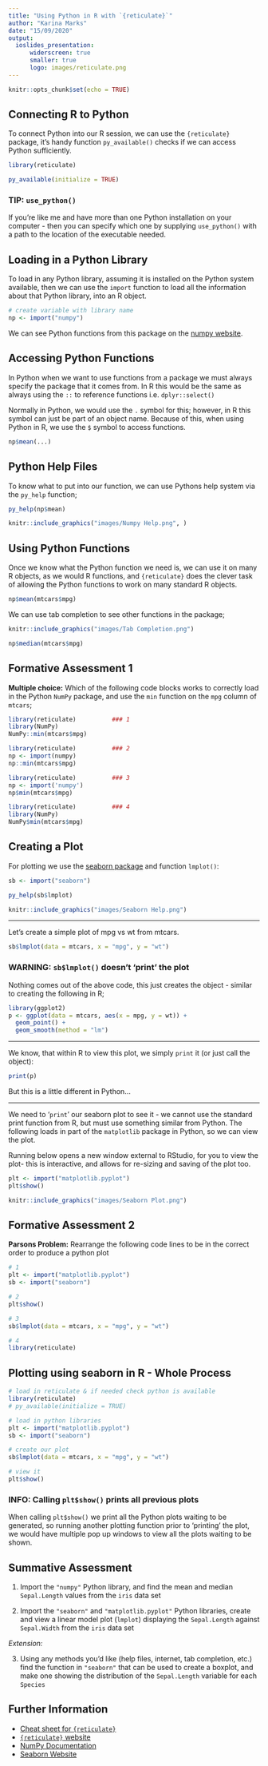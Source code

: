 ```yaml
---
title: "Using Python in R with `{reticulate}`"
author: "Karina Marks"
date: "15/09/2020"
output: 
  ioslides_presentation:
      widerscreen: true
      smaller: true
      logo: images/reticulate.png
---
```


```r
knitr::opts_chunk$set(echo = TRUE)
```


## Connecting R to Python

To connect Python into our R session, we can use the `{reticulate}` package, it's handy function `py_available()` checks if we can access Python sufficiently. 

```r
library(reticulate)

py_available(initialize = TRUE)
```


### TIP: `use_python()`

If you're like me and have more than one Python installation on your computer - then you can specify which one by supplying `use_python()` with a path to the location of the executable needed.


## Loading in a Python Library

To load in any Python library, assuming it is installed on the Python system available, then we can use the `import` function to load all the information about that Python library, into an R object.

```r
# create variable with library name
np <- import("numpy")
```

We can see Python functions from this package on the [numpy website](https://numpy.org/doc/stable/).


## Accessing Python Functions

In Python when we want to use functions from a package we must always specify the package that it comes from. In R this would be the same as always using the `::` to reference functions i.e. `dplyr::select()`

Normally in Python, we would use the `.` symbol for this; however, in R this symbol can just be part of an object name. Because of this, when using Python in R, we use the `$` symbol to access functions.

```r
np$mean(...)
```



## Python Help Files

To know what to put into our function, we can use Pythons help system via the `py_help` function;

```r
py_help(np$mean)
```

```r
knitr::include_graphics("images/Numpy Help.png", )
```

## Using Python Functions

Once we know what the Python function we need is, we can use it on many R objects, as we would R functions, and `{reticulate}` does the clever task of allowing the Python functions to work on many standard R objects.

```r
np$mean(mtcars$mpg)
```

We can use tab completion to see other functions in the package;

```r
knitr::include_graphics("images/Tab Completion.png")
```

```r
np$median(mtcars$mpg)
```

## Formative Assessment 1

**Multiple choice:** Which of the following code blocks works to correctly load in the Python `NumPy` package, and use the `min` function on the `mpg` column of `mtcars`;

```r
library(reticulate)          ### 1
library(NumPy)
NumPy::min(mtcars$mpg)
```

```r
library(reticulate)          ### 2
np <- import(numpy)
np::min(mtcars$mpg)
```

```r
library(reticulate)          ### 3
np <- import('numpy')
np$min(mtcars$mpg)
```

```r
library(reticulate)          ### 4
library(NumPy)
NumPy$min(mtcars$mpg)
```

## Creating a Plot

For plotting we use the [seaborn package](https://seaborn.pydata.org/) and function `lmplot()`:

```r
sb <- import("seaborn")
```

```r
py_help(sb$lmplot)
```

```r
knitr::include_graphics("images/Seaborn Help.png")
```

---

Let's create a simple plot of mpg vs wt from mtcars.

```r
sb$lmplot(data = mtcars, x = "mpg", y = "wt")
```

### WARNING: `sb$lmplot()` doesn't 'print' the plot

Nothing comes out of the above code, this just creates the object - similar to creating the following in R;

```r
library(ggplot2)
p <- ggplot(data = mtcars, aes(x = mpg, y = wt)) +
  geom_point() +
  geom_smooth(method = "lm")
```

---

We know, that within R to view this plot, we simply `print` it (or just call the object):

```r
print(p)
```

But this is a little different in Python... 

---

We need to '`print`' our seaborn plot to see it - we cannot use the standard print function from R, but must use something similar from Python. The following loads in part of the `matplotlib` package in Python, so we can view the plot.

Running below opens a new window external to RStudio, for you to view the plot- this is interactive, and allows for re-sizing and saving of the plot too.

```r
plt <- import("matplotlib.pyplot")
plt$show()
```

```r
knitr::include_graphics("images/Seaborn Plot.png")
```

## Formative Assessment 2

**Parsons Problem:** Rearrange the following code lines to be in the correct order to produce a python plot

```r
# 1
plt <- import("matplotlib.pyplot")
sb <- import("seaborn")

# 2
plt$show()

# 3
sb$lmplot(data = mtcars, x = "mpg", y = "wt")

# 4
library(reticulate)
```

## Plotting using seaborn in R - Whole Process

```r
# load in reticulate & if needed check python is available
library(reticulate)
# py_available(initialize = TRUE)

# load in python libraries
plt <- import("matplotlib.pyplot")
sb <- import("seaborn")

# create our plot
sb$lmplot(data = mtcars, x = "mpg", y = "wt")

# view it
plt$show()
```

### INFO: Calling `plt$show()` prints all previous plots

When calling `plt$show()` we print all the Python plots waiting to be generated, so running another plotting function prior to 'printing' the plot, we would have multiple pop up windows to view all the plots waiting to be shown.


## Summative Assessment

1. Import the `"numpy"` Python library, and find the mean and median `Sepal.Length` values from the `iris` data set

2. Import the `"seaborn"` and `"matplotlib.pyplot"` Python libraries, create and view a linear model plot (`lmplot`) displaying the `Sepal.Length` against `Sepal.Width` from the `iris` data set

*Extension:*

3. Using any methods you'd like (help files, internet, tab completion, etc.) find the function in `"seaborn"` that can be used to create a boxplot, and make one showing the distribution of the `Sepal.Length` variable for each `Species`


## Further Information

* [Cheat sheet for `{reticulate}`](https://raw.githubusercontent.com/rstudio/cheatsheets/master/reticulate.pdf)
* [`{reticulate}` website](https://rstudio.github.io/reticulate/)
* [NumPy Documentation]() 
* [Seaborn Website]()

